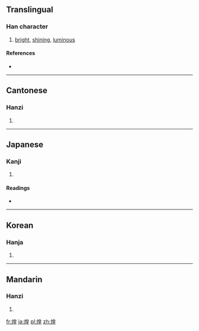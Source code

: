 ==Translingual==

===Han character===
{{Han char|rn=86|rad=火|as=09|sn=13|four=9681<sub>4</sub>|canj=火竹日土 (FHAG)}}

# [[bright]], [[shining]], [[luminous]]

====References====
* {{Han ref|kx=0676.070|dkj=19181|dj=1087.120|hdz=32218.160|uh=714C|ud=29004|bh=B7D7|bd=47063}}

----

==Cantonese==

===Hanzi===
{{yue-hanzi|jyut=|y=wong4}}

# {{defn|Cantonese|sort=火09}}

----

==Japanese==

===Kanji===
{{ja-kanji|grade=|rs=火09}}

# {{defn|Japanese|sort=火09}}

====Readings====
* {{ja-readings|on=[[こう]] (kō)|kun=[[きらめく]] (kirameku), [[きららか]] (kiraraka)}}

----

==Korean==

===Hanja===
{{ko-hanja|hangeul=황|eumhun=|rv=hwang|mr=hwang|y=hwang}}

# {{defn|Korean|sort=火09}}

----

==Mandarin==

===Hanzi===
{{cmn-hanzi|pin=[[huáng]] ([[huang2]])|wg=huang<sup>2</sup>}}

# {{defn|Mandarin|sort=火09}}

[[fr:煌]]
[[ja:煌]]
[[pl:煌]]
[[zh:煌]]